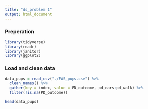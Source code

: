 ```yaml
---
title: "ds_problem 1"
output: html_document
---
```


### Preperation
```r
library(tidyverse)
library(readr)
library(janitor)
library(ggplot2)
```

### Load and clean data
```r
data_pups = read_csv("./FAS_pups.csv") %>% 
  clean_names() %>%  
  gather(key = index, value = PD_outcome, pd_ears:pd_walk) %>%
  filter(!is.na(PD_outcome)) 

head(data_pups)
```

